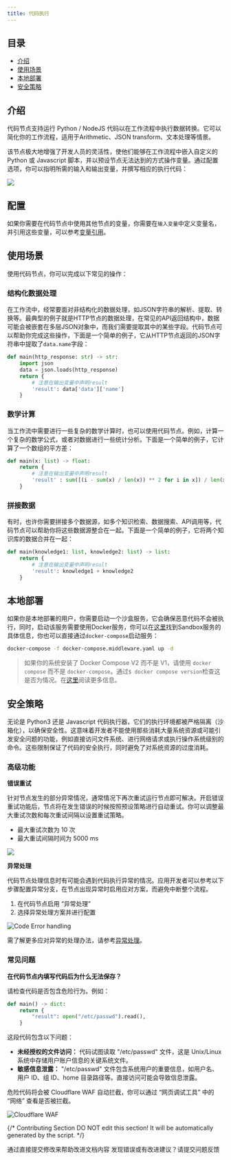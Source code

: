 ```yaml
---
title: 代码执行
---
```


## 目录

* [介绍](#介绍)
* [使用场景](#使用场景)
* [本地部署](#本地部署)
* [安全策略](#安全策略)

## 介绍

代码节点支持运行 Python / NodeJS 代码以在工作流程中执行数据转换。它可以简化你的工作流程，适用于Arithmetic、JSON transform、文本处理等情景。

该节点极大地增强了开发人员的灵活性，使他们能够在工作流程中嵌入自定义的 Python 或 Javascript 脚本，并以预设节点无法达到的方式操作变量。通过配置选项，你可以指明所需的输入和输出变量，并撰写相应的执行代码：

![](https://assets-docs.dify.ai/dify-enterprise-mintlify/zh_CN/guides/workflow/node/9969aa1bc1912aebe366f5d8f5dde296.png)

## 配置

如果你需要在代码节点中使用其他节点的变量，你需要在`输入变量`中定义变量名，并引用这些变量，可以参考[变量引用](../key-concepts#变量)。

## 使用场景

使用代码节点，你可以完成以下常见的操作：

### 结构化数据处理

在工作流中，经常要面对非结构化的数据处理，如JSON字符串的解析、提取、转换等。最典型的例子就是HTTP节点的数据处理，在常见的API返回结构中，数据可能会被嵌套在多层JSON对象中，而我们需要提取其中的某些字段。代码节点可以帮助你完成这些操作，下面是一个简单的例子，它从HTTP节点返回的JSON字符串中提取了`data.name`字段：

```python
def main(http_response: str) -> str:
    import json
    data = json.loads(http_response)
    return {
        # 注意在输出变量中声明result
        'result': data['data']['name'] 
    }
```

### 数学计算

当工作流中需要进行一些复杂的数学计算时，也可以使用代码节点。例如，计算一个复杂的数学公式，或者对数据进行一些统计分析。下面是一个简单的例子，它计算了一个数组的平方差：

```python
def main(x: list) -> float:
    return {
        # 注意在输出变量中声明result
        'result' : sum([(i - sum(x) / len(x)) ** 2 for i in x]) / len(x)
    }
```

### 拼接数据

有时，也许你需要拼接多个数据源，如多个知识检索、数据搜索、API调用等，代码节点可以帮助你将这些数据源整合在一起。下面是一个简单的例子，它将两个知识库的数据合并在一起：

```python
def main(knowledge1: list, knowledge2: list) -> list:
    return {
        # 注意在输出变量中声明result
        'result': knowledge1 + knowledge2
    }
```

## 本地部署

如果你是本地部署的用户，你需要启动一个沙盒服务，它会确保恶意代码不会被执行，同时，启动该服务需要使用Docker服务，你可以在[这里](https://github.com/langgenius/dify/tree/main/docker/docker-compose.middleware.yaml)找到Sandbox服务的具体信息，你也可以直接通过`docker-compose`启动服务：

```bash
docker-compose -f docker-compose.middleware.yaml up -d
```

> 如果你的系统安装了 Docker Compose V2 而不是 V1，请使用 `docker compose` 而不是 `docker-compose`。通过`$ docker compose version`检查这是否为情况。在[这里](https://docs.docker.com/compose/#compose-v2-and-the-new-docker-compose-command)阅读更多信息。

## 安全策略

无论是 Python3 还是 Javascript 代码执行器，它们的执行环境都被严格隔离（沙箱化），以确保安全性。这意味着开发者不能使用那些消耗大量系统资源或可能引发安全问题的功能，例如直接访问文件系统、进行网络请求或执行操作系统级别的命令。这些限制保证了代码的安全执行，同时避免了对系统资源的过度消耗。

### 高级功能

**错误重试**

针对节点发生的部分异常情况，通常情况下再次重试运行节点即可解决。开启错误重试功能后，节点将在发生错误的时候按照预设策略进行自动重试。你可以调整最大重试次数和每次重试间隔以设置重试策略。

- 最大重试次数为 10 次
- 最大重试间隔时间为 5000 ms

![](https://assets-docs.dify.ai/2024/12/9fdd5525a91dc925b79b89272893becf.png)

**异常处理**

代码节点处理信息时有可能会遇到代码执行异常的情况。应用开发者可以参考以下步骤配置异常分支，在节点出现异常时启用应对方案，而避免中断整个流程。

1. 在代码节点启用 “异常处理”
2. 选择异常处理方案并进行配置

![Code Error handling](https://assets-docs.dify.ai/2024/12/58f392734ce44b22cd8c160faf28cd14.png)

需了解更多应对异常的处理办法，请参考[异常处理](../error-handling/readme)。

### 常见问题

**在代码节点内填写代码后为什么无法保存？**

请检查代码是否包含危险行为。例如：

```python
def main() -> dict:
    return {
        "result": open("/etc/passwd").read(),
    }
```

这段代码包含以下问题：

* **未经授权的文件访问：** 代码试图读取 "/etc/passwd" 文件，这是 Unix/Linux 系统中存储用户账户信息的关键系统文件。
* **敏感信息泄露：** "/etc/passwd" 文件包含系统用户的重要信息，如用户名、用户 ID、组 ID、home 目录路径等。直接访问可能会导致信息泄露。

危险代码将会被 Cloudflare WAF 自动拦截，你可以通过 “网页调试工具” 中的 “网络” 查看是否被拦截。

![Cloudflare WAF](https://assets-docs.dify.ai/dify-enterprise-mintlify/zh_CN/guides/workflow/node/d1fe121991c51b26b66d42a55b18fb57.png)

{/*
Contributing Section
DO NOT edit this section!
It will be automatically generated by the script.
*/}

<CardGroup cols="2">
    <Card
        title="编辑此页面"
        icon="pen-to-square"
        href="https://github.com/langgenius/dify-docs-mintlify/edit/main/zh-hans/guides/workflow/node/code.mdx"
    >
        通过直接提交修改来帮助改进文档内容
    </Card>
    <Card
        title="提交问题"
        icon="github"
        href="https://github.com/langgenius/dify-docs-mintlify/issues/new?title=文档问题%3A%20&body=%23%23%20问题描述%0A%3C%21--%20请简要描述您发现的问题%20--%3E%0A%0A%23%23%20页面链接%0Ahttps%3A%2F%2Fgithub.com%2Flanggenius%2Fdify-docs-mintlify%2Fblob%2Fmain%2Fzh-hans/guides/workflow/node%2Fcode.mdx%0A%0A%23%23%20建议修改%0A%3C%21--%20如果有具体的修改建议，请在此说明%20--%3E%0A%0A%3C%21--%20感谢您对文档质量的关注！%20--%3E"
    >
        发现错误或有改进建议？请提交问题反馈
    </Card>
</CardGroup>
